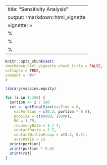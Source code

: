 ---
title: "Sensitivity Analysis"
output: rmarkdown::html_vignette
vignette: >
%\VignetteIndexEntry{sensitivity_analysis}
  %\VignetteEngine{knitr::rmarkdown}
  %\VignetteEncoding{UTF-8}
  ---

  ```r
knitr::opts_chunk$set(
  rmarkdown.html_vignette.check_title = FALSE,
  collapse = TRUE,
  comment = "#>"
)
```

```r
library(vaccine.equity)
```

```r
for (i in 1:100) {
  portion <- i / 100
  ret <- getFinalSize(vacTime = 0,
    vacPortion = c(0.2, portion * 0.4),
    popSize = c(80000, 20000),
    R0 = 1.75,
    recoveryRate = 1 / 7,
    contactRatio = 1.7,
    contactWithinGroup = c(0.2, 0.5),
    suscRatio = 1)
  print(portion)
  print(portion * 0.4)
  print(ret)
}
```

